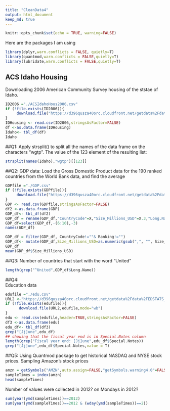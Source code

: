 ```yaml
---
title: "CleanData4"
output: html_document
keep_md: true
---
```


```r
knitr::opts_chunk$set(echo = TRUE, warning=FALSE)
```

Here are the packages I am using
```r
library(dplyr,warn.conflicts = FALSE, quietly=T)
library(quantmod,warn.conflicts = FALSE,quietly=T)
library(lubridate,warn.conflicts = FALSE,quietly=T)
```
## ACS Idaho Housing

Downloading 2006 American Community Survey housing of the ststae of Idaho.
```r
ID2006 ="./ACSIdahoHous2006.csv"
if (!file.exists(ID2006)){
     download.file("https://d396qusza40orc.cloudfront.net/getdata%2Fdata%2Fss06hid.csv",ID2006,mode="wb")
}
IDHousing <- read.csv(ID2006,stringsAsFactor=FALSE)
df <-as.data.frame(IDHousing)
Idaho<- tbl_df(df)
Idaho
```
##Q1: 
Apply strsplit() to split all the names of the data frame on the characters "wgtp". The value of the 123 element of the resulting list:
```r
strsplit(names(Idaho),"wgtp")[[123]]
```
##Q2:
GDP data: Load the Gross Domestic Product data for the 190 ranked countries from the World Bank data, and find the average
```r
GDPfile ="./GDP.csv"
if (!file.exists(GDPfile)){
     download.file("https://d396qusza40orc.cloudfront.net/getdata%2Fdata%2FGDP.csv",GDPfile,mode="wb")
}
GDP <- read.csv(GDPfile,stringsAsFactor=FALSE)
df2 <-as.data.frame(GDP)
GDP_df<- tbl_df(df2)
GDP_df = rename(GDP_df,"CountryCode"=X,"Size_Millions_USD"=X.3,"Long.Name"=X.2,"Ranking"=Gross.domestic.product.2012)
GDP_df=select(GDP_df,-(6:10),-3)
names(GDP_df)

GDP_df = filter(GDP_df, CountryCode!=""& Ranking!="")
GDP_df<- mutate(GDP_df,Size_Millions_USD=as.numeric(gsub(",", "", Size_Millions_USD,fixed = TRUE)))
GDP_df
mean(GDP_df$Size_Millions_USD)
```

##Q3: 
Number of countries that start with the word "United"
```r
length(grep("^United",GDP_df$Long.Name))
```

##Q4:  
Education data
```r
edufile ="./edu.csv"
URL2 <-"https://d396qusza40orc.cloudfront.net/getdata%2Fdata%2FEDSTATS_Country.csv"
if (!file.exists(edufile)){
      download.file(URL2,edufile,mode="wb")
}
edu <- read.csv(edufile,header=TRUE,stringsAsFactor=FALSE)
df3 <-as.data.frame(edu)
edu_df<- tbl_df(df3)
grep("[Jj]une",edu_df)
## showing that the fiscal year end is in Special.Notes column
length(grep("Fiscal year end: [Jj]une",edu_df$Special.Notes))
grep("[Jj]une",edu_df$Special.Notes,value = T)
```


##Q5:
Using Quantmod package to get historical NASDAQ and NYSE stock prices. Sampling Amazon's stock prices
```r
amzn = getSymbols("AMZN",auto.assign=FALSE,"getSymbols.warning4.0"=FALSE)
sampleTimes = index(amzn)
head(sampleTimes)
```
Number of values were collected in 2012? on Mondays in 2012?
```r
sum(year(ymd(sampleTimes))==2012)
sum(year(ymd(sampleTimes))==2012 & (wday(ymd(sampleTimes))==2))
```

